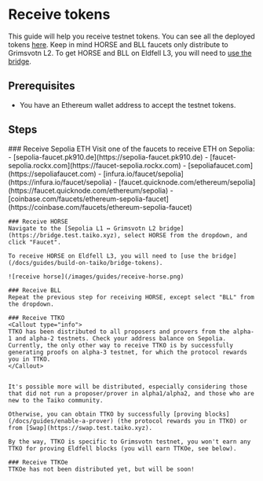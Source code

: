 
# Receive tokens

This guide will help you receive testnet tokens. You can see all the deployed tokens [here](/docs/reference/contract-addresses). Keep in mind HORSE and BLL faucets only distribute to Grimsvotn L2. To get HORSE and BLL on Eldfell L3, you will need to [use the bridge](/docs/guides/build-on-taiko/bridge-tokens).

## Prerequisites

- You have an Ethereum wallet address to accept the testnet tokens.

## Steps

<Steps>
    ### Receive Sepolia ETH
    Visit one of the faucets to receive ETH on Sepolia:
      - [sepolia-faucet.pk910.de](https://sepolia-faucet.pk910.de)
      - [faucet-sepolia.rockx.com](https://faucet-sepolia.rockx.com)
      - [sepoliafaucet.com](https://sepoliafaucet.com)
      - [infura.io/faucet/sepolia](https://infura.io/faucet/sepolia)
      - [faucet.quicknode.com/ethereum/sepolia](https://faucet.quicknode.com/ethereum/sepolia)
      - [coinbase.com/faucets/ethereum-sepolia-faucet](https://coinbase.com/faucets/ethereum-sepolia-faucet)

    ### Receive HORSE
    Navigate to the [Sepolia L1 ↔ Grimsvotn L2 bridge](https://bridge.test.taiko.xyz), select HORSE from the dropdown, and click "Faucet".

    To receive HORSE on Eldfell L3, you will need to [use the bridge](/docs/guides/build-on-taiko/bridge-tokens).

    ![receive horse](/images/guides/receive-horse.png)

    ### Receive BLL
    Repeat the previous step for receiving HORSE, except select "BLL" from the dropdown.

    ### Receive TTKO
    <Callout type="info">
    TTKO has been distributed to all proposers and provers from the alpha-1 and alpha-2 testnets. Check your address balance on Sepolia. Currently, the only other way to receive TTKO is by successfully generating proofs on alpha-3 testnet, for which the protocol rewards you in TTKO.
    </Callout>


    It's possible more will be distributed, especially considering those that did not run a proposer/prover in alpha1/alpha2, and those who are new to the Taiko community.

    Otherwise, you can obtain TTKO by successfully [proving blocks](/docs/guides/enable-a-prover) (the protocol rewards you in TTKO) or from [Swap](https://swap.test.taiko.xyz).

    By the way, TTKO is specific to Grimsvotn testnet, you won't earn any TTKO for proving Eldfell blocks (you will earn TTKOe, see below).

    ### Receive TTKOe
    TTKOe has not been distributed yet, but will be soon!

</Steps>

